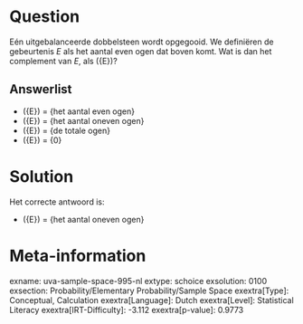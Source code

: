 Question
========

Eén uitgebalanceerde dobbelsteen wordt opgegooid. We definiëren de
gebeurtenis *E* als het aantal even ogen dat boven komt. Wat is dan het
complement van *E*, als \(\bar{E}\)?


Answerlist
----------

* \(\bar{E}\) = {het aantal even ogen}
* \(\bar{E}\) = {het aantal oneven ogen}
* \(\bar{E}\) = {de totale ogen}
* \(\bar{E}\) = {0}

Solution
========

Het correcte antwoord is: 

* \(\bar{E}\) = {het aantal oneven ogen}

Meta-information
================
exname: uva-sample-space-995-nl
extype: schoice
exsolution: 0100
exsection: Probability/Elementary Probability/Sample Space
exextra[Type]: Conceptual, Calculation
exextra[Language]: Dutch
exextra[Level]: Statistical Literacy
exextra[IRT-Difficulty]: -3.112
exextra[p-value]: 0.9773
